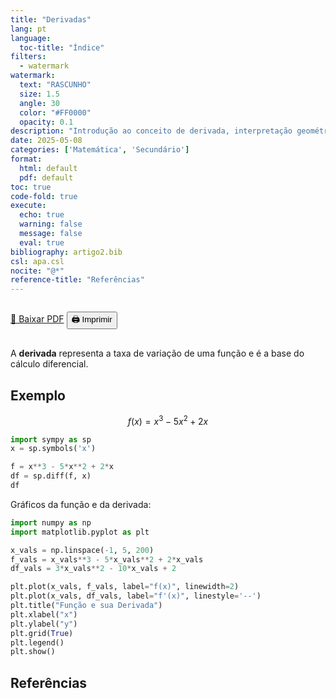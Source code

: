 ```yaml
---
title: "Derivadas"
lang: pt
language:
  toc-title: "Índice"
filters:
  - watermark
watermark:
  text: "RASCUNHO"
  size: 1.5
  angle: 30
  color: "#FF0000"
  opacity: 0.1
description: "Introdução ao conceito de derivada, interpretação geométrica e aplicações iniciais."
date: 2025-05-08
categories: ['Matemática', 'Secundário']
format:
  html: default
  pdf: default
toc: true
code-fold: true
execute:
  echo: true
  warning: false
  message: false
  eval: true
bibliography: artigo2.bib
csl: apa.csl
nocite: "@*"
reference-title: "Referências"
---
```


::: {.content-visible when-format="html"}
<div style="display: flex; gap: 1rem; margin-bottom: 1rem;">
  <a href="./index.pdf" target="_blank" class="btn btn-primary">📄 Baixar PDF</a>
  <button onclick="window.print()" class="btn btn-outline-secondary">🖨️ Imprimir</button>
</div>
:::



A **derivada** representa a taxa de variação de uma função e é a base do cálculo diferencial.

## Exemplo

$$
f(x) = x^3 - 5x^2 + 2x
$$

```python
import sympy as sp
x = sp.symbols('x')

f = x**3 - 5*x**2 + 2*x
df = sp.diff(f, x)
df
```

Gráficos da função e da derivada:

```python
import numpy as np
import matplotlib.pyplot as plt

x_vals = np.linspace(-1, 5, 200)
f_vals = x_vals**3 - 5*x_vals**2 + 2*x_vals
df_vals = 3*x_vals**2 - 10*x_vals + 2

plt.plot(x_vals, f_vals, label="f(x)", linewidth=2)
plt.plot(x_vals, df_vals, label="f'(x)", linestyle='--')
plt.title("Função e sua Derivada")
plt.xlabel("x")
plt.ylabel("y")
plt.grid(True)
plt.legend()
plt.show()
```

## Referências